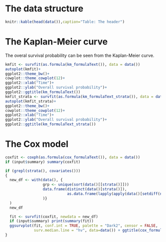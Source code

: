 # The data structure

```r
knitr::kable(head(data()),caption="Table: The header")
```

# The Kaplan-Meier curve

The overal survival probability can be seen from the Kaplan-Meier curve.

```r
kmfit <- survfit(as.formula(km_formulaText()), data = data())
autoplot(kmfit)+
ggplot2::theme_bw()+
cowplot::theme_cowplot(12)+
ggplot2::xlab("Time")+
ggplot2::ylab("Overall survival probability")+
ggplot2::ggtitle(km_formulaText())
kmfit_strata <- survfit(as.formula(km_formulaText_strata()), data = data())
autoplot(kmfit_strata)+
ggplot2::theme_bw()+
cowplot::theme_cowplot(12)+
ggplot2::xlab("Time")+
ggplot2::ylab("Overall survival probability")+
ggplot2::ggtitle(km_formulaText_strata())
```

# The Cox model

```r
coxfit <- coxph(as.formula(cox_formulaText()), data = data())
if (input$summary) summary(coxfit)

if (grepl(strata(), covariates()))
{
  new_df <- with(data(), {
                 grp <- unique(sort(data()[[strata()]]))
                 data.frame(distinct(data()[strata()]),
                            as.data.frame(lapply(apply(data()[setdiff(names(data()),strata())],2,mean,na.rm=TRUE),rep,length(grp)))
                 )}
  )
  new_df

  fit <- survfit(coxfit, newdata = new_df)
  if (input$summary) print(summary(fit))
  ggsurvplot(fit, conf.int = TRUE, palette = "Dark2", censor = FALSE,
             surv.median.line = "hv", data=data()) + ggtitle(cox_formulaText())
}
```
